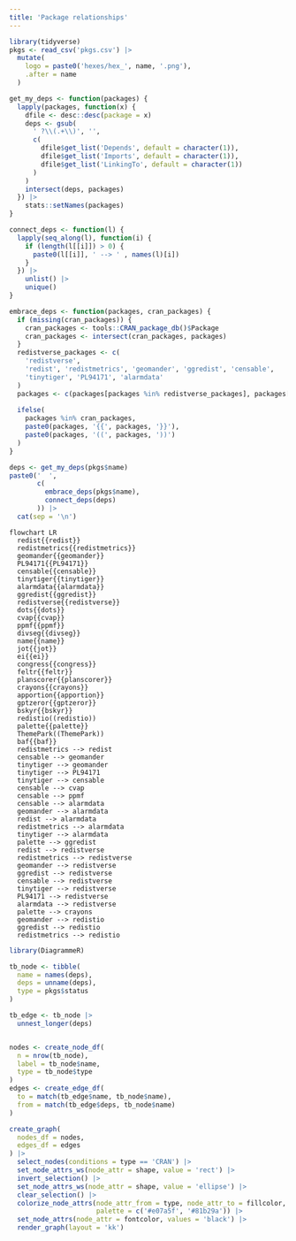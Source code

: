 ```yaml
---
title: 'Package relationships'
---
```


```r
library(tidyverse)
pkgs <- read_csv('pkgs.csv') |> 
  mutate(
    logo = paste0('hexes/hex_', name, '.png'),
    .after = name
  )

get_my_deps <- function(packages) {
  lapply(packages, function(x) {
    dfile <- desc::desc(package = x)
    deps <- gsub(
      ' ?\\(.+\\)', '', 
      c(
        dfile$get_list('Depends', default = character(1)),
        dfile$get_list('Imports', default = character(1)), 
        dfile$get_list('LinkingTo', default = character(1))
      )
    )
    intersect(deps, packages)
  }) |> 
    stats::setNames(packages)
}

connect_deps <- function(l) {
  lapply(seq_along(l), function(i) {
    if (length(l[[i]]) > 0) {
      paste0(l[[i]], ' --> ' , names(l)[i])
    }
  }) |> 
    unlist() |> 
    unique()
}

embrace_deps <- function(packages, cran_packages) {
  if (missing(cran_packages)) {
    cran_packages <- tools::CRAN_package_db()$Package
    cran_packages <- intersect(cran_packages, packages)
  }
  redistverse_packages <- c(
    'redistverse',
    'redist', 'redistmetrics', 'geomander', 'ggredist', 'censable', 
    'tinytiger', 'PL94171', 'alarmdata'
  )
  packages <- c(packages[packages %in% redistverse_packages], packages[!packages %in% redistverse_packages])
  
  ifelse(
    packages %in% cran_packages, 
    paste0(packages, '{{', packages, '}}'), 
    paste0(packages, '((', packages, '))')
  )
}

deps <- get_my_deps(pkgs$name)
paste0('  ',
       c(
         embrace_deps(pkgs$name),
         connect_deps(deps)
       )) |> 
  cat(sep = '\n')
```

```mermaid
flowchart LR
  redist{{redist}}
  redistmetrics{{redistmetrics}}
  geomander{{geomander}}
  PL94171{{PL94171}}
  censable{{censable}}
  tinytiger{{tinytiger}}
  alarmdata{{alarmdata}}
  ggredist{{ggredist}}
  redistverse{{redistverse}}
  dots{{dots}}
  cvap{{cvap}}
  ppmf{{ppmf}}
  divseg{{divseg}}
  name{{name}}
  jot{{jot}}
  ei{{ei}}
  congress{{congress}}
  feltr{{feltr}}
  planscorer{{planscorer}}
  crayons{{crayons}}
  apportion{{apportion}}
  gptzeror{{gptzeror}}
  bskyr{{bskyr}}
  redistio((redistio))
  palette{{palette}}
  ThemePark((ThemePark))
  baf{{baf}}
  redistmetrics --> redist
  censable --> geomander
  tinytiger --> geomander
  tinytiger --> PL94171
  tinytiger --> censable
  censable --> cvap
  censable --> ppmf
  censable --> alarmdata
  geomander --> alarmdata
  redist --> alarmdata
  redistmetrics --> alarmdata
  tinytiger --> alarmdata
  palette --> ggredist
  redist --> redistverse
  redistmetrics --> redistverse
  geomander --> redistverse
  ggredist --> redistverse
  censable --> redistverse
  tinytiger --> redistverse
  PL94171 --> redistverse
  alarmdata --> redistverse
  palette --> crayons
  geomander --> redistio
  ggredist --> redistio
  redistmetrics --> redistio
```


```r
library(DiagrammeR)

tb_node <- tibble(
  name = names(deps), 
  deps = unname(deps),
  type = pkgs$status
)

tb_edge <- tb_node |> 
  unnest_longer(deps)


nodes <- create_node_df(
  n = nrow(tb_node), 
  label = tb_node$name, 
  type = tb_node$type
) 
edges <- create_edge_df(
  to = match(tb_edge$name, tb_node$name), 
  from = match(tb_edge$deps, tb_node$name)
)

create_graph(
  nodes_df = nodes,
  edges_df = edges
) |> 
  select_nodes(conditions = type == 'CRAN') |> 
  set_node_attrs_ws(node_attr = shape, value = 'rect') |>
  invert_selection() |>
  set_node_attrs_ws(node_attr = shape, value = 'ellipse') |>
  clear_selection() |>
  colorize_node_attrs(node_attr_from = type, node_attr_to = fillcolor,
                      palette = c('#e07a5f', '#81b29a')) |>
  set_node_attrs(node_attr = fontcolor, values = 'black') |> 
  render_graph(layout = 'kk')
```

